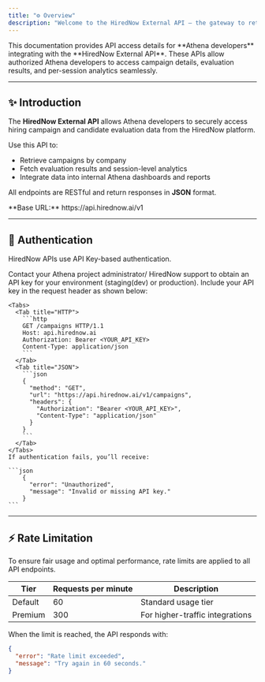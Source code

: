 ```yaml
---
title: "⚙️ Overview"
description: "Welcome to the HiredNow External API — the gateway to retrieve campaign and evaluation data from the HiredNow system for the Athena project."
---
```


<Note>
  This documentation provides API access details for **Athena developers** integrating with the **HiredNow External API**. These APIs allow authorized Athena developers to access campaign details, evaluation results, and per-session analytics seamlessly.
</Note>

---

## ✨ Introduction

The **HiredNow External API** allows Athena developers to securely access hiring campaign and candidate evaluation data from the HiredNow platform.

Use this API to:

- Retrieve campaigns by company
- Fetch evaluation results and session-level analytics
- Integrate data into internal Athena dashboards and reports

All endpoints are RESTful and return responses in **JSON** format.

<Info>
  **Base URL:** https://api.hirednow.ai/v1
</Info>

---

## 🔐 Authentication

HiredNow APIs use API Key-based authentication.

<Steps>
  <Step title="First Step: Obtain an API Key">
    Contact your Athena project administrator/ HiredNow support to obtain an API key for your environment (staging(dev) or production).
  </Step>
  <Step title="Second Step: Include API Key in Headers">
    Include your API key in the request header as shown below:

    <Tabs>
      <Tab title="HTTP">
        ```http
        GET /campaigns HTTP/1.1
        Host: api.hirednow.ai
        Authorization: Bearer <YOUR_API_KEY>
        Content-Type: application/json
        ```
      </Tab>
      <Tab title="JSON">
        ```json
        {
          "method": "GET",
          "url": "https://api.hirednow.ai/v1/campaigns",
          "headers": {
            "Authorization": "Bearer <YOUR_API_KEY>",
            "Content-Type": "application/json"
          }
        }
        ```
      </Tab>
    </Tabs>
    If authentication fails, you’ll receive:

    ```json
        {
          "error": "Unauthorized",
          "message": "Invalid or missing API key."
        }
    ```
  </Step>
</Steps>

---

## ⚡ Rate Limitation

To ensure fair usage and optimal performance, rate limits are applied to all API endpoints.

| **Tier** | **Requests per minute** | **Description**                 |
| -------- | ----------------------- | ------------------------------- |
| Default  | 60                      | Standard usage tier             |
| Premium  | 300                     | For higher-traffic integrations |

When the limit is reached, the API responds with:

```json
{
  "error": "Rate limit exceeded",
  "message": "Try again in 60 seconds."
}
```